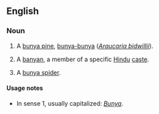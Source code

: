 ==English==

===Noun===
{{en-noun}}

# A [[bunya pine]], [[bunya-bunya]] (''[[w:Araucaria bidwillii|Araucaria bidwillii]]'').
# {{dated|Indian English}} A [[banyan]], a member of a specific [[Hindu]] [[caste]].
# {{rare}} A [[bunya spider]].

====Usage notes====
*In sense 1, usually capitalized: ''[[Bunya]]''.